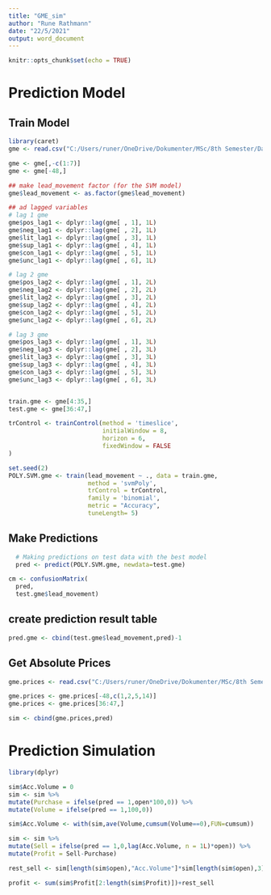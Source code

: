 ---
title: "GME_sim"
author: "Rune Rathmann"
date: "22/5/2021"
output: word_document
---

```{r setup, include=FALSE}
knitr::opts_chunk$set(echo = TRUE)
```




# Prediction Model
## Train Model
```{r}
library(caret)
gme <- read.csv("C:/Users/runer/OneDrive/Dokumenter/MSc/8th Semester/Data Science Project/WSB Project/PredictStockusingRedditandTwitter/PreProcessedData/gme_merged.csv")

gme <- gme[,-c(1:7)]
gme <- gme[-48,]

## make lead_movement factor (for the SVM model)
gme$lead_movement <- as.factor(gme$lead_movement)

## ad lagged variables
# lag 1 gme
gme$pos_lag1 <- dplyr::lag(gme[ , 1], 1L)
gme$neg_lag1 <- dplyr::lag(gme[ , 2], 1L)
gme$lit_lag1 <- dplyr::lag(gme[ , 3], 1L)
gme$sup_lag1 <- dplyr::lag(gme[ , 4], 1L)
gme$con_lag1 <- dplyr::lag(gme[ , 5], 1L)
gme$unc_lag1 <- dplyr::lag(gme[ , 6], 1L)

# lag 2 gme
gme$pos_lag2 <- dplyr::lag(gme[ , 1], 2L)
gme$neg_lag2 <- dplyr::lag(gme[ , 2], 2L)
gme$lit_lag2 <- dplyr::lag(gme[ , 3], 2L)
gme$sup_lag2 <- dplyr::lag(gme[ , 4], 2L)
gme$con_lag2 <- dplyr::lag(gme[ , 5], 2L)
gme$unc_lag2 <- dplyr::lag(gme[ , 6], 2L)

# lag 3 gme
gme$pos_lag3 <- dplyr::lag(gme[ , 1], 3L)
gme$neg_lag3 <- dplyr::lag(gme[ , 2], 3L)
gme$lit_lag3 <- dplyr::lag(gme[ , 3], 3L)
gme$sup_lag3 <- dplyr::lag(gme[ , 4], 3L)
gme$con_lag3 <- dplyr::lag(gme[ , 5], 3L)
gme$unc_lag3 <- dplyr::lag(gme[ , 6], 3L)


train.gme <- gme[4:35,]
test.gme <- gme[36:47,]

trControl <- trainControl(method = 'timeslice',
                          initialWindow = 8,
                          horizon = 6,
                          fixedWindow = FALSE
)

set.seed(2)
POLY.SVM.gme <- train(lead_movement ~ ., data = train.gme, 
                      method = 'svmPoly',
                      trControl = trControl,
                      family = 'binomial', 
                      metric = "Accuracy",
                      tuneLength= 5)

```

## Make Predictions
```{r}
  # Making predictions on test data with the best model
  pred <- predict(POLY.SVM.gme, newdata=test.gme)

cm <- confusionMatrix(
  pred, 
  test.gme$lead_movement)
```


## create prediction result table
```{r}
pred.gme <- cbind(test.gme$lead_movement,pred)-1
```

## Get Absolute Prices
```{r}
gme.prices <- read.csv("C:/Users/runer/OneDrive/Dokumenter/MSc/8th Semester/Data Science Project/WSB Project/PredictStockusingRedditandTwitter/PreProcessedData/gme_merged.csv")

gme.prices <- gme.prices[-48,c(1,2,5,14)]
gme.prices <- gme.prices[36:47,]

sim <- cbind(gme.prices,pred)
```

# Prediction Simulation
```{r}
library(dplyr)

sim$Acc.Volume = 0  
sim <- sim %>%
mutate(Purchase = ifelse(pred == 1,open*100,0)) %>%
mutate(Volume = ifelse(pred == 1,100,0))

sim$Acc.Volume <- with(sim,ave(Volume,cumsum(Volume==0),FUN=cumsum))

sim <- sim %>%    
mutate(Sell = ifelse(pred == 1,0,lag(Acc.Volume, n = 1L)*open)) %>%
mutate(Profit = Sell-Purchase)

rest_sell <- sim[length(sim$open),"Acc.Volume"]*sim[length(sim$open),3]

profit <- sum(sim$Profit[2:length(sim$Profit)])+rest_sell

```